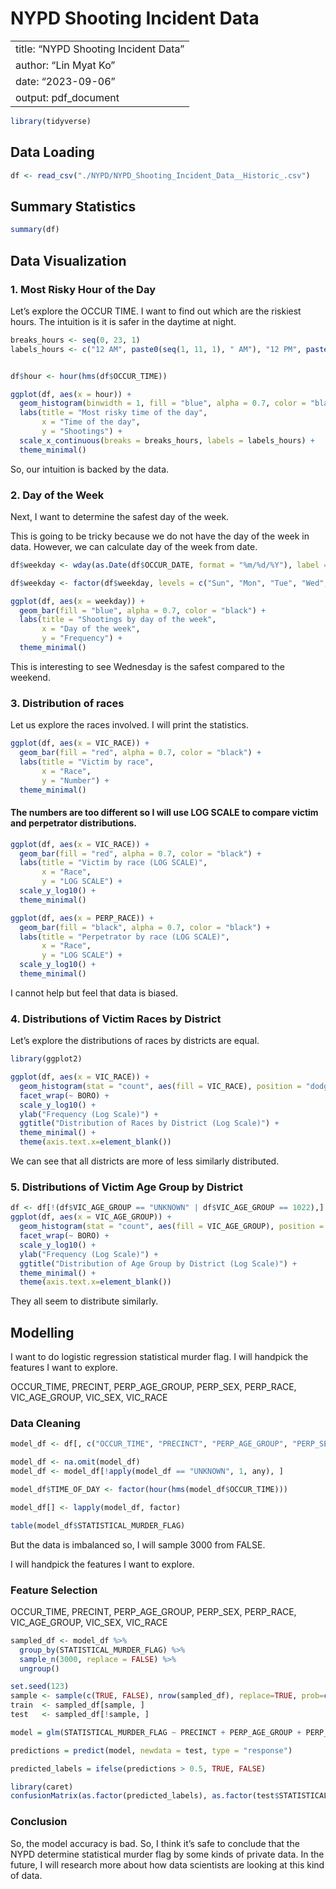 # NYPD Shooting Incident Data

---
title: "NYPD Shooting Incident Data"
author: "Lin Myat Ko"
date: "2023-09-06"
output: pdf_document
---

```r
library(tidyverse)
```

## Data Loading

```r
df <- read_csv("./NYPD/NYPD_Shooting_Incident_Data__Historic_.csv")
```

## Summary Statistics

```r
summary(df)
```

## Data Visualization

### 1. Most Risky Hour of the Day

Let's explore the OCCUR TIME. I want to find out which are the riskiest hours. The intuition is it is safer in the daytime at night.

```r
breaks_hours <- seq(0, 23, 1)
labels_hours <- c("12 AM", paste0(seq(1, 11, 1), " AM"), "12 PM", paste0(seq(1, 11, 1), " PM"))


df$hour <- hour(hms(df$OCCUR_TIME))

ggplot(df, aes(x = hour)) +
  geom_histogram(binwidth = 1, fill = "blue", alpha = 0.7, color = "black") +
  labs(title = "Most risky time of the day",
       x = "Time of the day",
       y = "Shootings") +
  scale_x_continuous(breaks = breaks_hours, labels = labels_hours) +
  theme_minimal()

```

So, our intuition is backed by the data.

### 2. Day of the Week

Next, I want to determine the safest day of the week.

This is going to be tricky because we do not have the day of the week in data. However, we can calculate day of the week from date.

```r
df$weekday <- wday(as.Date(df$OCCUR_DATE, format = "%m/%d/%Y"), label = TRUE)

df$weekday <- factor(df$weekday, levels = c("Sun", "Mon", "Tue", "Wed", "Thu", "Fri", "Sat"))

ggplot(df, aes(x = weekday)) +
  geom_bar(fill = "blue", alpha = 0.7, color = "black") +
  labs(title = "Shootings by day of the week",
       x = "Day of the week",
       y = "Frequency") +
  theme_minimal()


```

This is interesting to see Wednesday is the safest compared to the weekend.

### 3. Distribution of races

Let us explore the races involved. I will print the statistics.

```r
ggplot(df, aes(x = VIC_RACE)) +
  geom_bar(fill = "red", alpha = 0.7, color = "black") +
  labs(title = "Victim by race",
       x = "Race",
       y = "Number") +
  theme_minimal()
```

#### The numbers are too different so I will use LOG SCALE to compare victim and **perpetrator** distributions.

```r
ggplot(df, aes(x = VIC_RACE)) +
  geom_bar(fill = "red", alpha = 0.7, color = "black") +
  labs(title = "Victim by race (LOG SCALE)",
       x = "Race",
       y = "LOG SCALE") +
  scale_y_log10() +
  theme_minimal()
```

```r
ggplot(df, aes(x = PERP_RACE)) +
  geom_bar(fill = "black", alpha = 0.7, color = "black") +
  labs(title = "Perpetrator by race (LOG SCALE)",
       x = "Race",
       y = "LOG SCALE") +
  scale_y_log10() +
  theme_minimal()
```

I cannot help but feel that data is biased.

### 4. Distributions of Victim Races by District

Let's explore the distributions of races by districts are equal.

```r
library(ggplot2)

ggplot(df, aes(x = VIC_RACE)) +
  geom_histogram(stat = "count", aes(fill = VIC_RACE), position = "dodge") +
  facet_wrap(~ BORO) +
  scale_y_log10() +
  ylab("Frequency (Log Scale)") +
  ggtitle("Distribution of Races by District (Log Scale)") +
  theme_minimal() +
  theme(axis.text.x=element_blank())

```

We can see that all districts are more of less similarly distributed.

### 5. Distributions of Victim Age Group by District

```r
df <- df[!(df$VIC_AGE_GROUP == "UNKNOWN" | df$VIC_AGE_GROUP == 1022),]
ggplot(df, aes(x = VIC_AGE_GROUP)) +
  geom_histogram(stat = "count", aes(fill = VIC_AGE_GROUP), position = "dodge") +
  facet_wrap(~ BORO) +
  scale_y_log10() +
  ylab("Frequency (Log Scale)") +
  ggtitle("Distribution of Age Group by District (Log Scale)") +
  theme_minimal() +
  theme(axis.text.x=element_blank()) 
```

They all seem to distribute similarly.

## Modelling

I want to do logistic regression statistical murder flag. I will handpick the features I want to explore.

OCCUR_TIME, PRECINT, PERP_AGE_GROUP, PERP_SEX, PERP_RACE, VIC_AGE_GROUP, VIC_SEX, VIC_RACE

### Data Cleaning

```r
model_df <- df[, c("OCCUR_TIME", "PRECINCT", "PERP_AGE_GROUP", "PERP_SEX", "PERP_RACE", "VIC_AGE_GROUP", "VIC_SEX", "VIC_RACE", "STATISTICAL_MURDER_FLAG")]

model_df <- na.omit(model_df)
model_df <- model_df[!apply(model_df == "UNKNOWN", 1, any), ]

model_df$TIME_OF_DAY <- factor(hour(hms(model_df$OCCUR_TIME)))
```

```r
model_df[] <- lapply(model_df, factor)
```

```r
table(model_df$STATISTICAL_MURDER_FLAG)
```

But the data is imbalanced so, I will sample 3000 from FALSE.

I will handpick the features I want to explore.

### Feature Selection

OCCUR_TIME, PRECINT, PERP_AGE_GROUP, PERP_SEX, PERP_RACE, VIC_AGE_GROUP, VIC_SEX, VIC_RACE

```r
sampled_df <- model_df %>%
  group_by(STATISTICAL_MURDER_FLAG) %>%
  sample_n(3000, replace = FALSE) %>%
  ungroup()

```

```r
set.seed(123)
sample <- sample(c(TRUE, FALSE), nrow(sampled_df), replace=TRUE, prob=c(0.8,0.2))
train  <- sampled_df[sample, ]
test   <- sampled_df[!sample, ]


```

```r
model = glm(STATISTICAL_MURDER_FLAG ~ PRECINCT + PERP_AGE_GROUP + PERP_SEX + PERP_RACE + VIC_AGE_GROUP + VIC_SEX + VIC_RACE + TIME_OF_DAY, data = train, family = binomial)
```

```r
predictions = predict(model, newdata = test, type = "response")
```

```r
predicted_labels = ifelse(predictions > 0.5, TRUE, FALSE)

library(caret)
confusionMatrix(as.factor(predicted_labels), as.factor(test$STATISTICAL_MURDER_FLAG))
```

### Conclusion

So, the model accuracy is bad. So, I think it's safe to conclude that the NYPD determine statistical murder flag by some kinds of private data. In the future, I will research more about how data scientists are looking at this kind of data.
